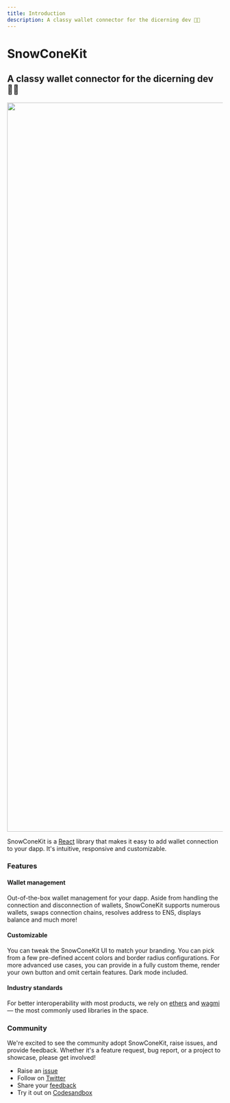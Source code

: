 ```yaml
---
title: Introduction
description: A classy wallet connector for the dicerning dev 🧑‍💻
---
```


# SnowConeKit

## A classy wallet connector for the dicerning dev 🧑‍💻

<Img src="/hero-docs.png" width="2916" height="1704" priority />

SnowConeKit is a [React](https://reactjs.org/) library that makes it easy to add wallet connection to your dapp. It's intuitive, responsive and customizable.

### Features

#### Wallet management

Out-of-the-box wallet management for your dapp. Aside from handling the connection and disconnection of wallets, SnowConeKit supports numerous wallets, swaps connection chains, resolves address to ENS, displays balance and much more!

#### Customizable

You can tweak the SnowConeKit UI to match your branding. You can pick from a few pre-defined accent colors and border radius configurations. For more advanced use cases, you can provide in a fully custom theme, render your own button and omit certain features. Dark mode included.

#### Industry standards

For better interoperability with most products, we rely on [ethers](https://github.com/ethers-io/ethers.js) and [wagmi](https://wagmi.sh/) — the most commonly used libraries in the space.

### Community

We're excited to see the community adopt SnowConeKit, raise issues, and provide feedback. Whether it's a feature request, bug report, or a project to showcase, please get involved!

- Raise an [issue](https://github.com/sirbenchalot757/snowconekit/issues)
- Follow on [Twitter](https://twitter.com/rainbowdotme)
- Share your [feedback](https://github.com/sirbenchalot757/snowconekit/discussions/new?category=feedback)
- Try it out on [Codesandbox](https://codesandbox.io/u/rainbowdotme)
